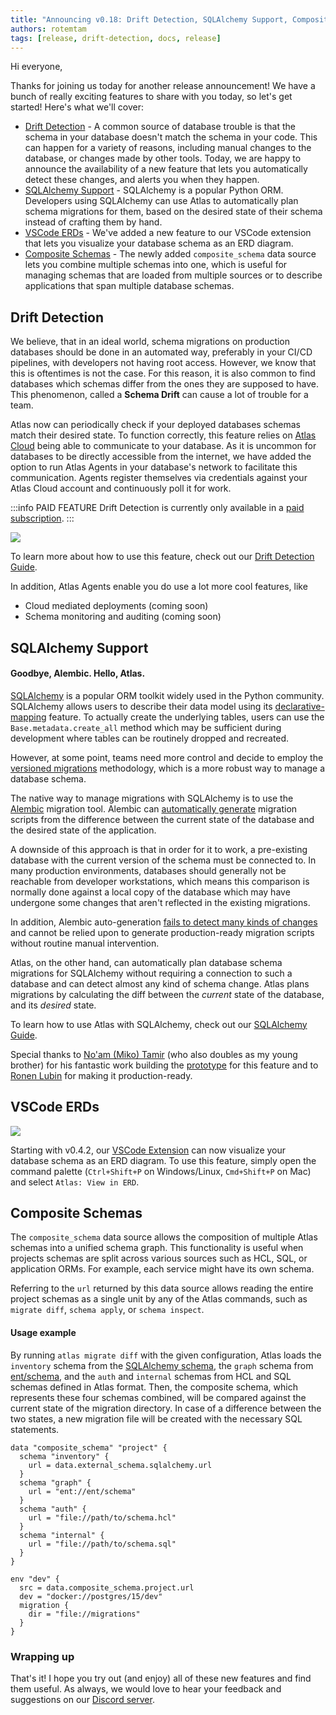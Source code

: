 ```yaml
---
title: "Announcing v0.18: Drift Detection, SQLAlchemy Support, Composite Schemas and More"
authors: rotemtam
tags: [release, drift-detection, docs, release]
---
```



Hi everyone,

Thanks for joining us today for another release announcement! We have a bunch of really exciting features to share with
you today, so let's get started! Here's what we'll cover:

* [Drift Detection](#drift-detection) - A common source of database trouble is that the schema in your database
  doesn't match the schema in your code. This can happen for a variety of reasons, including manual changes to the
  database, or changes made by other tools. Today, we are happy to announce the availability of a new feature that
  lets you automatically detect these changes, and alerts you when they happen.
* [SQLAlchemy Support](#sqlalchemy-support) - SQLAlchemy is a popular Python ORM. Developers using SQLAlchemy can
  use Atlas to automatically plan schema migrations for them, based on the desired state of their schema instead
  of crafting them by hand.
* [VSCode ERDs](#vscode-erds) - We've added a new feature to our VSCode extension that lets you visualize your
  database schema as an ERD diagram.
* [Composite Schemas](#composite-schemas) - The newly added `composite_schema` data source lets you combine
  multiple schemas into one, which is useful for managing schemas that are loaded from multiple sources or
  to describe applications that span multiple database schemas.

## Drift Detection

We believe, that in an ideal world, schema migrations on production databases should be done in an automated way,
preferably in your CI/CD pipelines, with developers not having root access. However, we know that this is oftentimes
is not the case. For this reason, it is also common to find databases which schemas differ from the ones they are
supposed to have. This phenomenon, called a **Schema Drift** can cause a lot of trouble for a team.

Atlas now can periodically check if your deployed databases schemas match their desired state. To function correctly, this
feature relies on [Atlas Cloud](https://atlasgo.cloud/) being able to communicate to your database. As it is uncommon for databases
to be directly accessible from the internet, we have added the option to run Atlas Agents in your database's network to facilitate this
communication. Agents register themselves via credentials against your Atlas Cloud account and continuously poll it for
work.

:::info PAID FEATURE
Drift Detection is currently only available in a [paid subscription](https://atlasgo.cloud/pricing).
:::

![](https://atlasgo.io/uploads/blog/v0.18/drift-detection.png)

To learn more about how to use this feature, check out our [Drift Detection Guide](/cloud/agents).

In addition, Atlas Agents enable you do use a lot more cool features, like
* Cloud mediated deployments (coming soon)
* Schema monitoring and auditing (coming soon)

## SQLAlchemy Support

#### Goodbye, Alembic. Hello, Atlas.

[SQLAlchemy](https://sqlalchemy.org) is a popular ORM toolkit widely used in the Python community. SQLAlchemy allows users to
describe their data model using its [declarative-mapping](https://docs.sqlalchemy.org/en/20/orm/declarative_tables.html)
feature. To actually create the underlying tables, users can use the `Base.metadata.create_all` method
which may be sufficient during development where tables can be routinely dropped and recreated.

However, at some point, teams need more control and decide to employ
the [versioned migrations](/concepts/declarative-vs-versioned#versioned-migrations) methodology,
which is a more robust way to manage a database schema.

The native way to manage migrations with SQLAlchemy is to use the [Alembic](https://alembic.sqlalchemy.org/en/latest/) migration tool.
Alembic can [automatically generate](https://alembic.sqlalchemy.org/en/latest/autogenerate.html#auto-generating-migrations)
migration scripts from the difference between the current state of the database and the desired state of the application.

A downside of this approach is that in order for it to work, a pre-existing database with the current version of the schema must be connected to.
In many production environments, databases should generally not be reachable from developer workstations,
which means this comparison is normally done against a local copy of the database which may have
undergone some changes that aren't reflected in the existing migrations.

In addition, Alembic auto-generation [fails to detect many kinds of changes](https://alembic.sqlalchemy.org/en/latest/autogenerate.html#what-does-autogenerate-detect-and-what-does-it-not-detect)
and cannot be relied upon to generate production-ready migration scripts without routine manual intervention.

Atlas, on the other hand, can automatically plan database schema migrations for SQLAlchemy
without requiring a connection to such a database and can detect almost any kind of schema change.
Atlas plans migrations by calculating the diff between the _current_ state of the database,
and its _desired_ state.

To learn how to use Atlas with SQLAlchemy, check out our [SQLAlchemy Guide](/guides/orms/sqlalchemy).

Special thanks to [No'am (Miko) Tamir](https://github.com/noamtamir) (who also doubles as my young brother)
for his fantastic work building the [prototype](https://github.com/noamtamir/atlas-provider-sqlalchemy) for this
feature and to [Ronen Lubin](https://github.com/ronenlu) for making it production-ready.

## VSCode ERDs

![](https://atlasgo.io/uploads/blog/v0.18/vsc-erd.png)

Starting with v0.4.2, our [VSCode Extension](https://marketplace.visualstudio.com/items?itemName=Ariga.atlas-hcl&ssr=false#overview)
can now visualize your database schema as an ERD diagram. To use this feature, simply open the command palette
(`Ctrl+Shift+P` on Windows/Linux, `Cmd+Shift+P` on Mac) and select `Atlas: View in ERD`.

## Composite Schemas

The `composite_schema` data source allows the composition of multiple Atlas schemas into a unified schema graph. This
functionality is useful when projects schemas are split across various sources such as HCL, SQL, or application ORMs.
For example, each service might have its own schema.

Referring to the `url` returned by this data source allows reading the entire project schemas as a single unit by any of
the Atlas commands, such as `migrate diff`, `schema apply`, or `schema inspect`.

#### Usage example

By running `atlas migrate diff` with the given configuration, Atlas loads the `inventory` schema from the [SQLAlchemy schema](/guides/orms/sqlalchemy),
the `graph` schema from [ent/schema](https://entgo.io), and the `auth` and `internal` schemas from HCL and SQL schemas defined in
Atlas format. Then, the composite schema, which represents these four schemas combined, will be compared against the
current state of the migration directory. In case of a difference between the two states, a new migration file will be
created with the necessary SQL statements.

```hcl title="atlas.hcl" {1-14}
data "composite_schema" "project" {
  schema "inventory" {
    url = data.external_schema.sqlalchemy.url
  }
  schema "graph" {
    url = "ent://ent/schema"
  }
  schema "auth" {
    url = "file://path/to/schema.hcl"
  }
  schema "internal" {
    url = "file://path/to/schema.sql"
  }
}

env "dev" {
  src = data.composite_schema.project.url
  dev = "docker://postgres/15/dev"
  migration {
    dir = "file://migrations"
  }
}
```


### Wrapping up

That's it! I hope you try out (and enjoy) all of these new features and find them useful.
As always, we would love to hear your feedback and suggestions on our [Discord server](https://discord.gg/zZ6sWVg6NT).
